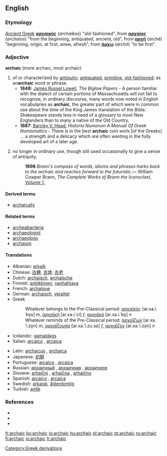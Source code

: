 ==English==

===Etymology===
[[Ancient Greek]] '''[[αρχαικός]]''' (''archaikos'') "old-fashioned", from '''[[αρχαίος]]''' (''archaios'') "from the beginning, antiquated, ancient, old", from '''[[αρχή]]''' (''archê'') "beginning, origin, at first, anew, afresh", from '''[[άρχω]]''' (''archô'') "to be first".

===Adjective===
'''archaic''' (more archaic, most archaic)

# of or characterized by [[antiquity]]; [[antiquated]], [[primitive]], [[old-fashioned]]; as an''' archaic''' word or phrase.
#* '''1848:''' [[w:James Russel Lowell|James Russel Lowell]], ''The Biglow Papers'' - A person familiar with the dialect of certain portions of Massachusetts will not fail to recognize, in ordinary discourse, many words now noted in English vocabularies as '''archaic''', the greater part of which were in common use about the time of the King James translation of the Bible.  Shakespeare stands less in need of a glossary to most New Englanders than to many a native of the Old Country.
#* '''1887:''' [[w:Barcley V. Head|Barcley V. Head]], ''Historia Numorum A Manual Of Greek Numismatics'' - There is in the best '''archaic''' coin work [of the Greeks] ... a strength and a delicacy which are often wanting in the fully developed art of a later age.
# {{context|of words}} no longer in ordinary use, though still used occasionally to give a sense of antiquity.
#: '''1898''' ''Brann's compass of words, idioms and phrases harks back to the archaic and reaches forward to the futuristic.''— William Cowper Brann, ''The Complete Works of Brann the Iconoclast, [http://etext.virginia.edu/etcbin/ot2www-pubeng?specfile=/texts/english/modeng/publicsearch/modengpub.o2w&act=surround&offset=106379045&tag=Brann,+William+Cowper:+The+Complete+Works+of+Brann+the+Iconoclast,+Volume+1,+1898&query=archaic&id=Bra1Ico Volume 1.]''

====Derived terms====
* [[archaically]]

====Related terms====
* [[archeabacteria]]
* [[archaeologist]]
* [[archaeology]]
* [[archaism]]

====Translations====
{{trans-top|of or characterized by [[antiquity]] or [[archaism]]}}
* Albanian: [[arkaik]]
* Chinese: [[古體]], [[古体]]; [[古老]]
* Dutch: [[archaïsch]], [[archaïsche]]
* Finnish: [[antiikkinen]], [[vanhahtava]]
* French: [[archaïque]] {{m|f}}
* German: [[archaisch]], [[veraltet]]
* Greek
*: Whatever belongs to the Pre-Classical period: [[αρχαϊκός]] [ar.xa.i.ˈko̞s] ''m'', [[αρχαϊκή]] [ar.xa.i.ˈci] ''f'', [[αρχαϊκό]] [ar.xa.i.ˈko̞] ''n''
*: Whatever reminds of the Pre-Classical period: [[αρχαΐζων]] [ar.xa.ˈi.zo̞n] ''m'', [[αρχαΐζουσα]] [ar.xa.ˈi.zu.sa] ''f'', [[αρχαΐζον]] [ar.xa.ˈi.zo̞n] ''n''
* Icelandic: [[gamaldags]]
* Italian: [[arcaico]] {{m}}, [[arcaica]] {{f}}
{{trans-mid}}
* Latin: [[archaicus]] {{m}}, [[archaica]] {{f}}
* Japanese: [[初期]]
* Portuguese: [[arcaico]] {{m}}, [[arcaica]] {{f}}
* Russian: [[архаичный]] {{m}}, [[архаичная]] {{f}}, [[архаичное]] {{n}}
* Slovene: [[arhaični]] {{m}}, [[arhaična]] {{f}}, [[arhaično]] {{n}}
* Spanish: [[arcaico]] {{m}}, [[arcaica]] {{f}}
* Swedish: [[arkaisk]], [[ålderdomlig]]
* Turkish: [[antik]]
{{trans-bottom}}

===References===
* {{R:Webster 1913}}
* {{R:Century 1914}}
* {{R:Oxford 1998}}

[[Category:Greek derivations]]

[[fr:archaic]]
[[ko:archaic]]
[[io:archaic]]
[[hu:archaic]]
[[pl:archaic]]
[[pt:archaic]]
[[ru:archaic]]
[[fi:archaic]]
[[vi:archaic]]
[[tr:archaic]]